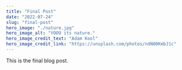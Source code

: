 ---
title: "Final Post"
date: "2022-07-24"
slug: "final-post"
hero_image: "./nature.jpg"
hero_image_alt: "YOOO its nature."
hero_image_credit_text: "Adam Kool"
hero_image_credit_link: "https://unsplash.com/photos/ndN00KmbJ1c"
---

This is the final blog post.